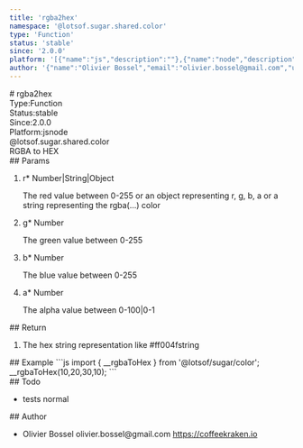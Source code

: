 ```yaml
---
title: 'rgba2hex'
namespace: '@lotsof.sugar.shared.color'
type: 'Function'
status: 'stable'
since: '2.0.0'
platform: '[{"name":"js","description":""},{"name":"node","description":""}]'
author: '{"name":"Olivier Bossel","email":"olivier.bossel@gmail.com","url":"https://coffeekraken.io"}'
---
```

<div class="docmap-mdx">
# rgba2hex
<div class="_metas">
<div class="_type"><span class="_type-label">Type:</span><span class="_type-value">Function</span></div>
<div class="_status"><span class="_status-label">Status:</span><span class="_status-value -stable">stable</span></div>
<div class="_since"><span class="_since-label">Since:</span><span class="_since-value">2.0.0</span></div>
<div class="_platform"><span class="_platform-label">Platform:</span><span class="_platform-value">js</span><span class="_platform-value">node</span></div>
</div>
<div class="_namespace">@lotsof.sugar.shared.color</div>
<div class="_description">
RGBA to HEX
</div>
<div class="_params">
## Params
<ol class="_list">
<li class="_item">
<span class="_name">r<span class="_required">*</span></span><span class="_default"></span> <span class="_type">Number&vert;String&vert;Object</span>
<p class="_description">The red value between 0-255 or an object representing r&comma; g&comma; b&comma; a or a string representing the rgba&lpar;&period;&period;&period;&rpar; color</p>
</li>
<li class="_item">
<span class="_name">g<span class="_required">*</span></span><span class="_default"></span> <span class="_type">Number</span>
<p class="_description">The green value between 0-255</p>
</li>
<li class="_item">
<span class="_name">b<span class="_required">*</span></span><span class="_default"></span> <span class="_type">Number</span>
<p class="_description">The blue value between 0-255</p>
</li>
<li class="_item">
<span class="_name">a<span class="_required">*</span></span><span class="_default"></span> <span class="_type">Number</span>
<p class="_description">The alpha value between 0-100&vert;0-1</p>
</li>
</ol>
</div>
<div class="_return">
## Return
<ol class="_list">
<li class="_item">
<span class="_description">The hex string representation like #ff004f</span><span class="_default"></span><span class="_type">string</span>
</li>
</ol>
</div>
<div class="_examples">
## Example
```js
import { __rgbaToHex } from '@lotsof/sugar/color';
__rgbaToHex(10,20,30,10);
```
</div>
<div class="_todo">
## Todo
<ul class="_list">
<li class="_item">
<span class="_description">tests</span>
<span class="_priority -normal">normal</span>
</li>
</ul>
</div>
<div class="_author">
## Author
<ul class="_list">
<li class="_item">
<span class="_name">Olivier Bossel</span>
<span class="_email">olivier.bossel@gmail.com</span>
<a href="https://coffeekraken.io" target="_blank" class="_url">https://coffeekraken.io</a>
</li>
</ul>
</div>
</div>